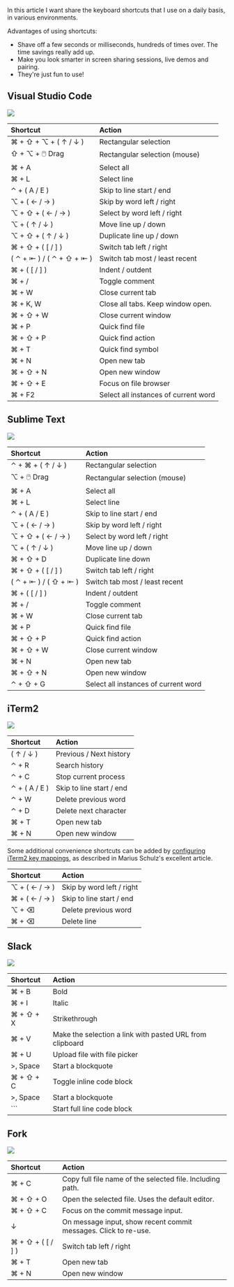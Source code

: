 
In this article I want share the keyboard shortcuts that I use on a daily basis, in various environments.

Advantages of using shortcuts:
- Shave off a few seconds or milliseconds, hundreds of times over. The time savings really add up.
- Make you look smarter in screen sharing sessions, live demos and pairing.
- They're just fun to use!

## Visual Studio Code

![](/images/tools/vs-code.png?size=icon-small)

| Shortcut                                                                                                       | Action                               | 
| :-                                                                                                             | :-                                   |
| <MdxKbd>⌘</MdxKbd> + <MdxKbd>⇧</MdxKbd> + <MdxKbd>⌥</MdxKbd> + ( <MdxKbd>↑</MdxKbd> / <MdxKbd>↓</MdxKbd> )     | Rectangular selection                |
| <MdxKbd>⇧</MdxKbd> + <MdxKbd>⌥</MdxKbd> + 🖱️ Drag                                                              | Rectangular selection (mouse)        |
| <MdxKbd>⌘</MdxKbd> + <MdxKbd>A</MdxKbd>                                                                        | Select all                           |
| <MdxKbd>⌘</MdxKbd> + <MdxKbd>L</MdxKbd>                                                                        | Select line                          |
| <MdxKbd>⌃</MdxKbd> + ( <MdxKbd>A</MdxKbd> / <MdxKbd>E</MdxKbd> )                                               | Skip to line start / end             |
| <MdxKbd>⌥</MdxKbd> + ( <MdxKbd>←</MdxKbd> / <MdxKbd>→</MdxKbd> )                                               | Skip by word left / right            |
| <MdxKbd>⌥</MdxKbd> + <MdxKbd>⇧</MdxKbd> + ( <MdxKbd>←</MdxKbd> / <MdxKbd>→</MdxKbd> )                          | Select by word left / right          |
| <MdxKbd>⌥</MdxKbd> + ( <MdxKbd>↑</MdxKbd> / <MdxKbd>↓</MdxKbd> )                                               | Move line up / down                  |
| <MdxKbd>⌥</MdxKbd> + <MdxKbd>⇧</MdxKbd> + ( <MdxKbd>↑</MdxKbd> / <MdxKbd>↓</MdxKbd> )                          | Duplicate line up / down             |
| <MdxKbd>⌘</MdxKbd> + <MdxKbd>⇧</MdxKbd> + ( <MdxKbd>[</MdxKbd> / <MdxKbd>]</MdxKbd> )                          | Switch tab left / right              |
| ( <MdxKbd>⌃</MdxKbd> + <MdxKbd>⇤</MdxKbd> ) / ( <MdxKbd>⌃</MdxKbd> + <MdxKbd>⇧</MdxKbd> + <MdxKbd>⇤</MdxKbd> ) | Switch tab most / least recent       |
| <MdxKbd>⌘</MdxKbd> + ( <MdxKbd>[</MdxKbd> / <MdxKbd>]</MdxKbd> )                                               | Indent / outdent                     |
| <MdxKbd>⌘</MdxKbd> + <MdxKbd>/</MdxKbd>                                                                        | Toggle comment                       |
| <MdxKbd>⌘</MdxKbd> + <MdxKbd>W</MdxKbd>                                                                        | Close current tab                    |
| <MdxKbd>⌘</MdxKbd> + <MdxKbd>K</MdxKbd>, <MdxKbd>W</MdxKbd>                                                    | Close all tabs. Keep window open.    |
| <MdxKbd>⌘</MdxKbd> + <MdxKbd>⇧</MdxKbd> + <MdxKbd>W</MdxKbd>                                                   | Close current window                 |
| <MdxKbd>⌘</MdxKbd> + <MdxKbd>P</MdxKbd>                                                                        | Quick find file                      |
| <MdxKbd>⌘</MdxKbd> + <MdxKbd>⇧</MdxKbd> + <MdxKbd>P</MdxKbd>                                                   | Quick find action                    |
| <MdxKbd>⌘</MdxKbd> + <MdxKbd>T</MdxKbd>                                                                        | Quick find symbol                    |
| <MdxKbd>⌘</MdxKbd> + <MdxKbd>N</MdxKbd>                                                                        | Open new tab                         |
| <MdxKbd>⌘</MdxKbd> + <MdxKbd>⇧</MdxKbd> + <MdxKbd>N</MdxKbd>                                                   | Open new window                      |
| <MdxKbd>⌘</MdxKbd> + <MdxKbd>⇧</MdxKbd> + <MdxKbd>E</MdxKbd>                                                   | Focus on file browser                |
| <MdxKbd>⌘</MdxKbd> + <MdxKbd>F2</MdxKbd>                                                                       | Select all instances of current word |

## Sublime Text

![](/images/tools/sublime-text.png?size=icon-small)

| Shortcut                                                                                  | Action                               | 
| :-                                                                                        | :-                                   |
| <MdxKbd>⌃</MdxKbd> + <MdxKbd>⌘</MdxKbd> + ( <MdxKbd>↑</MdxKbd> / <MdxKbd>↓</MdxKbd> )     | Rectangular selection                |
| <MdxKbd>⌥</MdxKbd> + 🖱️ Drag                                                              | Rectangular selection (mouse)        |
| <MdxKbd>⌘</MdxKbd> + <MdxKbd>A</MdxKbd>                                                   | Select all                           |
| <MdxKbd>⌘</MdxKbd> + <MdxKbd>L</MdxKbd>                                                   | Select line                          |
| <MdxKbd>⌃</MdxKbd> + ( <MdxKbd>A</MdxKbd> / <MdxKbd>E</MdxKbd> )                          | Skip to line start / end             |
| <MdxKbd>⌥</MdxKbd> + ( <MdxKbd>←</MdxKbd> / <MdxKbd>→</MdxKbd> )                          | Skip by word left / right            |
| <MdxKbd>⌥</MdxKbd> + <MdxKbd>⇧</MdxKbd> + ( <MdxKbd>←</MdxKbd> / <MdxKbd>→</MdxKbd> )     | Select by word left / right          |
| <MdxKbd>⌥</MdxKbd> + ( <MdxKbd>↑</MdxKbd> / <MdxKbd>↓</MdxKbd> )                          | Move line up / down                  |
| <MdxKbd>⌘</MdxKbd> + <MdxKbd>⇧</MdxKbd> + <MdxKbd>D</MdxKbd>                              | Duplicate line down                  |
| <MdxKbd>⌘</MdxKbd> + <MdxKbd>⇧</MdxKbd> + ( <MdxKbd>[</MdxKbd> / <MdxKbd>]</MdxKbd> )     | Switch tab left / right              |
| ( <MdxKbd>⌃</MdxKbd> + <MdxKbd>⇤</MdxKbd> ) / ( <MdxKbd>⇧</MdxKbd> + <MdxKbd>⇤</MdxKbd> ) | Switch tab most / least recent       |
| <MdxKbd>⌘</MdxKbd> + ( <MdxKbd>[</MdxKbd> / <MdxKbd>]</MdxKbd> )                          | Indent / outdent                     |
| <MdxKbd>⌘</MdxKbd> + <MdxKbd>/</MdxKbd>                                                   | Toggle comment                       |
| <MdxKbd>⌘</MdxKbd> + <MdxKbd>W</MdxKbd>                                                   | Close current tab                    |
| <MdxKbd>⌘</MdxKbd> + <MdxKbd>P</MdxKbd>                                                   | Quick find file                      |
| <MdxKbd>⌘</MdxKbd> + <MdxKbd>⇧</MdxKbd> + <MdxKbd>P</MdxKbd>                              | Quick find action                    |
| <MdxKbd>⌘</MdxKbd> + <MdxKbd>⇧</MdxKbd> + <MdxKbd>W</MdxKbd>                              | Close current window                 |
| <MdxKbd>⌘</MdxKbd> + <MdxKbd>N</MdxKbd>                                                   | Open new tab                         |
| <MdxKbd>⌘</MdxKbd> + <MdxKbd>⇧</MdxKbd> + <MdxKbd>N</MdxKbd>                              | Open new window                      |
| <MdxKbd>⌃</MdxKbd> + <MdxKbd>⇧</MdxKbd> + <MdxKbd>G</MdxKbd>                              | Select all instances of current word |

## iTerm2

![](/images/tools/iterm2.png?size=icon-small)

| Shortcut                                                         | Action                   | 
| :-                                                               | :-                       |
| ( <MdxKbd>↑</MdxKbd> / <MdxKbd>↓</MdxKbd> )                      | Previous / Next history  |
| <MdxKbd>⌃</MdxKbd> + R                                           | Search history           |
| <MdxKbd>⌃</MdxKbd> + C                                           | Stop current process     |
| <MdxKbd>⌃</MdxKbd> + ( <MdxKbd>A</MdxKbd> / <MdxKbd>E</MdxKbd> ) | Skip to line start / end |
| <MdxKbd>⌃</MdxKbd> + <MdxKbd>W</MdxKbd>                          | Delete previous word     |
| <MdxKbd>⌃</MdxKbd> + D                                           | Delete next character    |
| <MdxKbd>⌘</MdxKbd> + T                                           | Open new tab             |
| <MdxKbd>⌘</MdxKbd> + <MdxKbd>N</MdxKbd>                          | Open new window          |

Some additional convenience shortcuts can be added by [configuring iTerm2 key mappings](https://mariusschulz.com/blog/keyboard-shortcuts-for-jumping-and-deleting-in-iterm2), as described in Marius Schulz's excellent article.

| Shortcut                                                         | Action                    | 
| :-                                                               | :-                        |
| <MdxKbd>⌥</MdxKbd> + ( <MdxKbd>←</MdxKbd> / <MdxKbd>→</MdxKbd> ) | Skip by word left / right |
| <MdxKbd>⌘</MdxKbd> + ( <MdxKbd>←</MdxKbd> / <MdxKbd>→</MdxKbd> ) | Skip to line start / end  |
| <MdxKbd>⌥</MdxKbd> + <MdxKbd>⌫</MdxKbd>                          | Delete previous word      |
| <MdxKbd>⌘</MdxKbd> + <MdxKbd>⌫</MdxKbd>                          | Delete line               |


## Slack

![](/images/tools/slack.svg?size=icon-small)

| Shortcut                                                           | Action                                                   | 
| :-                                                                 | :-                                                       |
| <MdxKbd>⌘</MdxKbd> + <MdxKbd>B</MdxKbd>                            | Bold                                                     |
| <MdxKbd>⌘</MdxKbd> + <MdxKbd>I</MdxKbd>                            | Italic                                                   |
| <MdxKbd>⌘</MdxKbd> + <MdxKbd>⇧</MdxKbd> + <MdxKbd>X</MdxKbd>       | Strikethrough                                            |
| <MdxKbd>⌘</MdxKbd> + <MdxKbd>V</MdxKbd>                            | Make the selection a link with pasted URL from clipboard |
| <MdxKbd>⌘</MdxKbd> + <MdxKbd>U</MdxKbd>                            | Upload file with file picker                             |
| <MdxKbd>&gt;</MdxKbd>, <MdxKbd>Space</MdxKbd>                      | Start a blockquote                                       |
| <MdxKbd>⌘</MdxKbd> + <MdxKbd>⇧</MdxKbd> + <MdxKbd>C</MdxKbd>       | Toggle inline code block                                 |
| <MdxKbd>&gt;</MdxKbd>, <MdxKbd>Space</MdxKbd>                      | Start a blockquote                                       |
| <MdxKbd>&#96;</MdxKbd><MdxKbd>&#96;</MdxKbd><MdxKbd>&#96;</MdxKbd> | Start full line code block                               |

## Fork

![](/images/tools/fork.png?size=icon-small)

| Shortcut                                                                              | Action                                                          | 
| :-                                                                                    | :-                                                              |
| <MdxKbd>⌘</MdxKbd> + <MdxKbd>C</MdxKbd>                                               | Copy full file name of the selected file. Including path.       |
| <MdxKbd>⌘</MdxKbd> + <MdxKbd>⇧</MdxKbd> + <MdxKbd>O</MdxKbd>                          | Open the selected file. Uses the default editor.                |
| <MdxKbd>⌘</MdxKbd> + <MdxKbd>⇧</MdxKbd> + <MdxKbd>C</MdxKbd>                          | Focus on the commit message input.                              |
| <MdxKbd>↓</MdxKbd>                                                                    | On message input, show recent commit messages. Click to re-use. |
| <MdxKbd>⌘</MdxKbd> + <MdxKbd>⇧</MdxKbd> + ( <MdxKbd>[</MdxKbd> / <MdxKbd>]</MdxKbd> ) | Switch tab left / right                                         |
| <MdxKbd>⌘</MdxKbd> + <MdxKbd>T</MdxKbd>                                               | Open new tab                                                    |
| <MdxKbd>⌘</MdxKbd> + <MdxKbd>N</MdxKbd>                                               | Open new window                                                 |
